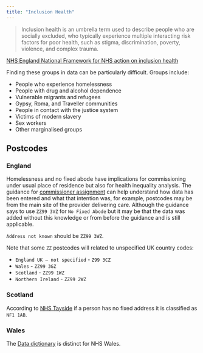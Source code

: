 ```yaml
---
title: "Inclusion Health"
---
```


> Inclusion health is an umbrella term used to describe people who are socially excluded, who typically experience multiple interacting risk factors for poor health, such as stigma, discrimination, poverty, violence, and complex trauma.

[NHS England National Framework for NHS action on inclusion health](https://www.england.nhs.uk/long-read/a-national-framework-for-nhs-action-on-inclusion-health/)

Finding these groups in data can be particularly difficult.
Groups include:

- People who experience homelessness
- People with drug and alcohol dependence
- Vulnerable migrants and refugees
- Gypsy, Roma, and Traveller communities
- People in contact with the justice system
- Victims of modern slavery
- Sex workers
- Other marginalised groups

## Postcodes 

### England

Homelessness and no fixed abode have implications for commissioning under usual place of residence but also for health inequality analysis.
The guidance for [commissioner assignment](https://www.england.nhs.uk/long-read/commissioner-assignment-method-flow-chart-2024-25-accompanying-guidance-and-reference-tables/) can help understand how data has been entered and what that intention was, for example, postcodes may be from the main site of the provider delivering care.
Although the guidance says to use `ZZ99 3VZ` for `No Fixed Abode` but it may be that the data was added without this knowledge or from before the guidance and is still applicable.

`Address not known` should be `ZZ99 3WZ`.

Note that some `ZZ` postcodes will related to unspecified UK country codes:

- `England UK – not specified` - `Z99 3CZ`  
- `Wales` - `ZZ99 3GZ`  
- `Scotland` - `ZZ99 1WZ`  
- `Northern Ireland` - `ZZ99 2WZ`

### Scotland

According to [NHS Tayside](https://www.nhstaysidecdn.scot.nhs.uk/NHSTaysideWeb/idcplg?IdcService=GET_SECURE_FILE&dDocName=PROD_315642&Rendition=web&RevisionSelectionMethod=LatestReleased&noSaveAs=1#) if a person has no fixed address it is classified as `NF1 1AB`.

### Wales

The [Data dictionary](https://www.datadictionary.wales.nhs.uk/index.html#!WordDocuments/postcode.htm) is distinct for NHS Wales.
